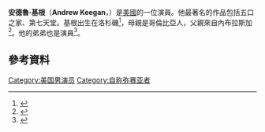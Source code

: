 {{Infobox person
| image =
| caption = 
|birth_name=Andrew Keegan Heying
| birth_date = {{birth date and age|1979|1|29}}
| birth_place = [[洛杉磯|洛杉磯]]
| occupation      = 演員
| yearsactive     = 1991–現在
}}
'''安德魯·基根'''（'''Andrew Keegan'''，{{bd|1979年|1月29日}}）是[[美國|美國]]的一位演員。他最著名的作品包括五口之家、第七天堂。基根出生在洛杉磯<ref>{{cite web |url=http://www.filmreference.com/film/41/Andrew-Keegan.html |title=Andrew Keegan Biography (1979-) |publisher=Filmreference.com |date=1979-01-29 |accessdate=2014-03-07 |archive-date=2019-09-17 |archive-url=https://web.archive.org/web/20190917061358/http://www.filmreference.com/film/41/Andrew-Keegan.html |dead-url=no }}</ref>，母親是哥倫比亞人，父親來自內布拉斯加<ref>{{cite web |url=http://tv.yahoo.com/andrew-keegan/contributor/28370 |title=Andrew Keegan - Yahoo! TV |publisher=Tv.yahoo.com |date= |accessdate=2014-03-07 |deadurl=yes |archiveurl=https://web.archive.org/web/20120222032944/http://tv.yahoo.com/andrew-keegan/contributor/28370 |archivedate=2012-02-22 }}</ref>。他的弟弟也是演員<ref>{{IMDb name|id=1074284|name=Casey Keegan}}</ref>。
==參考資料==
{{Reflist}}
[[Category:美国男演员|Category:美国男演员]]
[[Category:自称弥赛亚者|Category:自称弥赛亚者]]